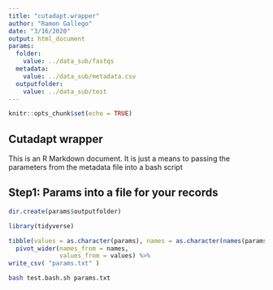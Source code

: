 ```yaml
---
title: "cutadapt.wrapper"
author: "Ramon Gallego"
date: "3/16/2020"
output: html_document
params:
  folder: 
    value: ../data_sub/fastqs
  metadata:
    value: ../data_sub/metadata.csv
  outputfolder:
    value: ../data_sub/test
---
```


```r
knitr::opts_chunk$set(echo = TRUE)
```

## Cutadapt wrapper

This is an R Markdown document. It is just a means to passing the parameters from the metadata file into a bash script

## Step1: Params into a file for your records

```r
dir.create(params$outputfolder)

library(tidyverse)

tibble(values = as.character(params), names = as.character(names(params))) %>% 
  pivot_wider(names_from = names,
              values_from = values) %>% 
write_csv( "params.txt" )


```


```bash

bash test.bash.sh params.txt
```

